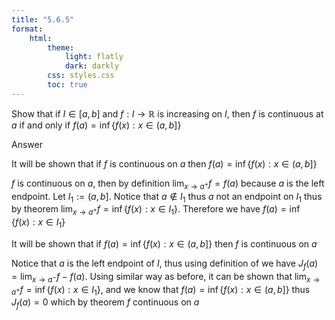 ```yaml
---
title: "5.6.5"
format:
    html:
        theme:
            light: flatly
            dark: darkly
        css: styles.css
        toc: true
---
```


Show that if $I \in [a, b]$ and $f : I \to \mathbb{R}$ is increasing on $I$, then $f$ is continuous at $a$ if and only if $f (a) = \inf\{ f (x) : x \in (a, b]\}$

Answer


It will be shown that if $f$ is continuous on $a$ then $f(a) = \inf\{ f (x) : x \in (a, b]\}$

$f$ is continuous on $a$, then by definition $\displaystyle{\lim_{x \to a^+}} f = f(a)$ because $a$ is the left endpoint. Let $I_1 := (a,b]$. Notice that $a \notin I_1$ thus $a$ not an endpoint on $I_1$ thus by theorem $\displaystyle{\lim_{x \to a^+}} f = \inf\{ f (x) : x \in I_1\}$. Therefore we have $f(a) = \inf\{ f (x) : x \in I_1\}$

It will be shown that if $f(a) = \inf\{ f (x) : x \in (a, b]\}$ then $f$ is continuous on $a$

Notice that $a$ is the left endpoint of $I$, thus using definition of \textit{jump} we have $J_f(a) = \displaystyle{\lim_{x \to a^-}} f - f(a)$. Using similar way as before, it can be shown that $\displaystyle{\lim_{x \to a^+}} f = \inf\{ f (x) : x \in I_1\}$, and we know that $f(a) = \inf\{ f (x) : x \in (a, b]\}$ thus $J_f(a) = 0$ which by theorem $f$ continuous on $a$